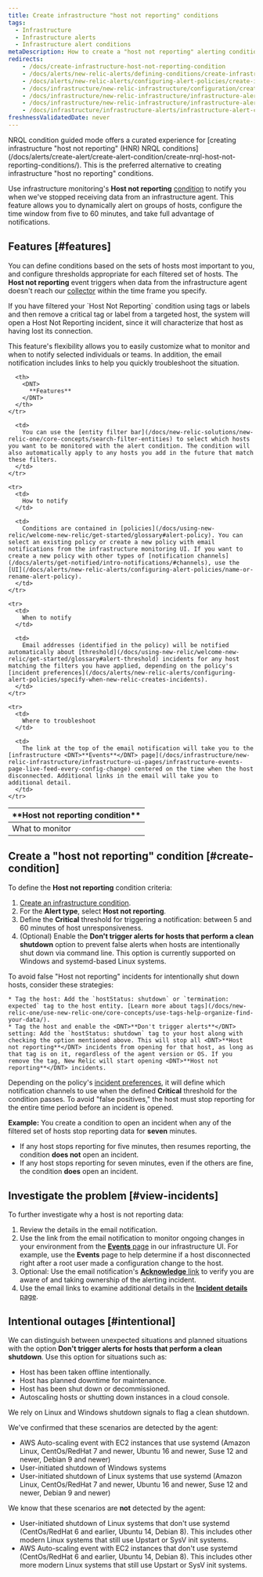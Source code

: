 ```yaml
---
title: Create infrastructure "host not reporting" conditions
tags:
  - Infrastructure
  - Infrastructure alerts
  - Infrastructure alert conditions
metaDescription: How to create a "host not reporting" alerting condition for infrastructure monitoring.
redirects:
    - /docs/create-infrastructure-host-not-reporting-condition
    - /docs/alerts/new-relic-alerts/defining-conditions/create-infrastructure-host-not-reporting-condition
    - /docs/alerts/new-relic-alerts/configuring-alert-policies/create-infrastructure-host-not-reporting-condition
    - /docs/infrastructure/new-relic-infrastructure/configuration/create-infrastructure-host-not-reporting-condition
    - /docs/infrastructure/new-relic-infrastructure/infrastructure-alert-conditions/create-infrastructure-host-not-reporting-condition
    - /docs/infrastructure/new-relic-infrastructure/infrastructure-alert-conditions
    - /docs/infrastructure/infrastructure-alerts/infrastructure-alert-conditions/create-infrastructure-host-not-reporting-condition
freshnessValidatedDate: never
---
```


<Callout variant="tip">
  NRQL condition guided mode offers a curated experience for [creating infrastructure "host not reporting" (HNR) NRQL conditions](/docs/alerts/create-alert/create-alert-condition/create-nrql-host-not-reporting-conditions/). This is the preferred alternative to creating infrastructure "host no reporting" conditions.
</Callout>

Use infrastructure monitoring's <DNT>**Host not reporting**</DNT> [condition](/docs/infrastructure/new-relic-infrastructure/configuration/infrastructure-alerts-add-edit-or-view-host-alert-information) to notify you when we've stopped receiving data from an infrastructure agent. This feature allows you to dynamically alert on groups of hosts, configure the time window from five to 60 minutes, and take full advantage of <InlinePopover type="alerts"/> notifications.

## Features [#features]

You can define conditions based on the sets of hosts most important to you, and configure thresholds appropriate for each filtered set of hosts. The <DNT>**Host not reporting**</DNT> event triggers when data from the infrastructure agent doesn't reach our [collector](/docs/accounts-partnerships/education/getting-started-new-relic/glossary#collector) within the time frame you specify.

<Callout variant="caution">
  If you have filtered your `Host Not Reporting` condition using tags or labels and then remove a critical tag or label from a targeted host, the system will open a Host Not Reporting incident, since it will characterize that host as having lost its connection.
</Callout>

This feature's flexibility allows you to easily customize what to monitor and when to notify selected individuals or teams. In addition, the email notification includes links to help you quickly troubleshoot the situation.

<table>
  <thead>
    <tr>
      <th style={{ width: "200px" }}>
        <DNT>
          **Host not reporting condition**
        </DNT>
      </th>

      <th>
        <DNT>
          **Features**
        </DNT>
      </th>
    </tr>
  </thead>

  <tbody>
    <tr>
      <td>
        What to monitor
      </td>

      <td>
        You can use the [entity filter bar](/docs/new-relic-solutions/new-relic-one/core-concepts/search-filter-entities) to select which hosts you want to be monitored with the alert condition. The condition will also automatically apply to any hosts you add in the future that match these filters.
      </td>
    </tr>

    <tr>
      <td>
        How to notify
      </td>

      <td>
        Conditions are contained in [policies](/docs/using-new-relic/welcome-new-relic/get-started/glossary#alert-policy). You can select an existing policy or create a new policy with email notifications from the infrastructure monitoring UI. If you want to create a new policy with other types of [notification channels](/docs/alerts/get-notified/intro-notifications/#channels), use the [UI](/docs/alerts/new-relic-alerts/configuring-alert-policies/name-or-rename-alert-policy).
      </td>
    </tr>

    <tr>
      <td>
        When to notify
      </td>

      <td>
        Email addresses (identified in the policy) will be notified automatically about [threshold](/docs/using-new-relic/welcome-new-relic/get-started/glossary#alert-threshold) incidents for any host matching the filters you have applied, depending on the policy's [incident preferences](/docs/alerts/new-relic-alerts/configuring-alert-policies/specify-when-new-relic-creates-incidents).
      </td>
    </tr>

    <tr>
      <td>
        Where to troubleshoot
      </td>

      <td>
        The link at the top of the email notification will take you to the [infrastructure <DNT>**Events**</DNT> page](/docs/infrastructure/new-relic-infrastructure/infrastructure-ui-pages/infrastructure-events-page-live-feed-every-config-change) centered on the time when the host disconnected. Additional links in the email will take you to additional detail.
      </td>
    </tr>
  </tbody>
</table>

## Create a "host not reporting" condition [#create-condition]

To define the <DNT>**Host not reporting**</DNT> condition criteria:

1. [Create an infrastructure condition](/docs/infrastructure/new-relic-infrastructure/configuration/infrastructure-alerts-add-edit-or-view-host-alert-information).
2. For the <DNT>**Alert type**</DNT>, select <DNT>**Host not reporting**</DNT>.
3. Define the <DNT>**Critical**</DNT> threshold for triggering a notification: between 5 and 60 minutes of host unresponsiveness. 
4. (Optional) Enable the <DNT>**Don't trigger alerts for hosts that perform a clean shutdown**</DNT> option to prevent false alerts when hosts are intentionally shut down via command line. This option is currently supported on Windows and systemd-based Linux systems.

  <Callout variant="tip">
    To avoid false <DNT>"Host not reporting"</DNT> incidents for intentionally shut down hosts, consider these strategies:
  
    * Tag the host: Add the `hostStatus: shutdown` or `termination: expected` tag to the host entity. [Learn more about tags](/docs/new-relic-one/use-new-relic-one/core-concepts/use-tags-help-organize-find-your-data/). 
    * Tag the host and enable the <DNT>**Don't trigger alerts**</DNT> setting: Add the `hostStatus: shutdown` tag to your host along with checking the option mentioned above. This will stop all <DNT>**Host not reporting**</DNT> incidents from opening for that host, as long as that tag is on it, regardless of the agent version or OS. If you remove the tag, New Relic will start opening <DNT>**Host not reporting**</DNT> incidents. 
  </Callout>

Depending on the policy's [incident preferences](/docs/alerts/new-relic-alerts/configuring-alert-policies/specify-when-new-relic-creates-incidents), it will define which notification channels to use when the defined <DNT>**Critical**</DNT> threshold for the condition passes. To avoid "false positives," the host must stop reporting for the entire time period before an incident is opened.

<DNT>**Example:**</DNT> You create a condition to open an incident when any of the filtered set of hosts stop reporting data for <DNT>**seven**</DNT> minutes.

* If any host stops reporting for five minutes, then resumes reporting, the condition <DNT>**does not**</DNT> open an incident.
* If any host stops reporting for seven minutes, even if the others are fine, the condition <DNT>**does**</DNT> open an incident.

## Investigate the problem [#view-incidents]

To further investigate why a host is not reporting data:

1. Review the details in the email notification.
2. Use the link from the email notification to monitor ongoing changes in your environment from the [<DNT>**Events**</DNT> page](/docs/infrastructure/new-relic-infrastructure/infrastructure-ui-pages/infrastructure-events-page-live-feed-every-config-change) in our infrastructure UI. For example, use the <DNT>**Events**</DNT> page to help determine if a host disconnected right after a root user made a configuration change to the host.
3. Optional: Use the email notification's [<DNT>**Acknowledge**</DNT> link](/docs/alerts/new-relic-alerts/reviewing-alert-incidents/acknowledge-alert-incidents) to verify you are aware of and taking ownership of the alerting incident.
4. Use the email links to examine additional details in the [<DNT>**Incident details**</DNT> page](/docs/alerts-applied-intelligence/new-relic-alerts/alert-incidents/view-event-details-incidents).

## Intentional outages [#intentional]

We can distinguish between unexpected situations and planned situations with the option <DNT>**Don't trigger alerts for hosts that perform a clean shutdown**</DNT>. Use this option for situations such as:

* Host has been taken offline intentionally.
* Host has planned downtime for maintenance.
* Host has been shut down or decommissioned.
* Autoscaling hosts or shutting down instances in a cloud console.

We rely on Linux and Windows shutdown signals to flag a clean shutdown.

We've confirmed that these scenarios are detected by the agent:

* AWS Auto-scaling event with EC2 instances that use systemd (Amazon Linux, CentOs/RedHat 7 and newer, Ubuntu 16 and newer, Suse 12 and newer, Debian 9 and newer)
* User-initiated shutdown of Windows systems
* User-initiated shutdown of Linux systems that use systemd (Amazon Linux, CentOs/RedHat 7 and newer, Ubuntu 16 and newer, Suse 12 and newer, Debian 9 and newer)

We know that these scenarios are **not** detected by the agent:

* User-initiated shutdown of Linux systems that don't use systemd (CentOs/RedHat 6 and earlier, Ubuntu 14, Debian 8). This includes other modern Linux systems that still use Upstart or SysV init systems.
* AWS Auto-scaling event with EC2 instances that don't use systemd (CentOs/RedHat 6 and earlier, Ubuntu 14, Debian 8). This includes other more modern Linux systems that still use Upstart or SysV init systems.
